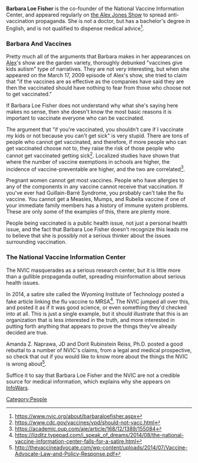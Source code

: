 '''Barbara Loe Fisher''' is the co-founder of the National Vaccine Information Center, and appeared regularly on [[the Alex Jones Show]] to spread anti-vaccination propaganda. She is not a doctor, but has a bachelor's degree in English, and is not qualified to dispense medical advice<ref>https://www.nvic.org/about/barbaraloefisher.aspx</ref>.

===Barbara And Vaccines===

Pretty much all of the arguments that Barbara makes in her appearances on [[Alex Jones|Alex]]'s show are the garden variety, thoroughly debunked "vaccines give kids autism" type of narratives. They are not very interesting, but when she appeared on the March 17, 2009 episode of Alex's show, she tried to claim that "if the vaccines are as effective as the companies have said they are then the vaccinated should have nothing to fear from those who choose not to get vaccinated."

If Barbara Loe Fisher does not understand why what she's saying here makes no sense, then she doesn't know the most basic reasons it is important to vaccinate everyone who can be vaccinated.

The argument that "if you're vaccinated, you shouldn't care if I vaccinate my kids or not because you can't get sick" is very stupid. There are tons of people who cannot get vaccinated, and therefore, if more people who can get vaccinated choose not to, they raise the risk of those people who cannot get vaccinated getting sick<ref>https://www.cdc.gov/vaccines/vpd/should-not-vacc.html</ref>. Localized studies have shown that where the number of vaccine exemptions in schools are higher, the incidence of vaccine-preventable are higher, and the two are correlated<ref>https://academic.oup.com/aje/article/168/12/1389/155084</ref>.

Pregnant women cannot get most vaccines. People who have allergies to any of the components in any vaccine cannot receive that vaccination. If you've ever had Guillain-Barré Syndrome, you probably can't take the flu vaccine. You cannot get a Measles, Mumps, and Rubella vaccine if one of your immediate family members has a history of immune system problems. These are only some of the examples of this, there are plenty more.

People being vaccinated is a public health issue, not just a personal health issue, and the fact that Barbara Loe Fisher doesn't recognize this leads me to believe that she is possibly not a serious thinker about the issues surrounding vaccination.

===The National Vaccine Information Center===

The NVIC masquerades as a serious research center, but it is little more than a gullible propaganda outlet, spreading misinformation about serious health issues.

In 2014, a satire site called the Wyoming Institute of Technology posted a fake article linking the flu vaccine to MRSA<ref>https://lizditz.typepad.com/i_speak_of_dreams/2014/08/the-national-vaccine-information-center-falls-for-a-satire.html</ref>. The NVIC jumped all over this, and posted it as if it was good science, or even something they'd checked into at all. This is just a single example, but it should illustrate that this is an organization that is less interested in the truth, and more interested in putting forth anything that appears to prove the things they've already decided are true.

Amanda Z. Naprawa, JD and Dorit Rubinstein Reiss, Ph.D. posted a good rebuttal to a number of NVIC's claims, from a legal and medical prospective, so check that out if you would like to know more about the things the NVIC is wrong about<ref>http://thevaccineadvocate.com/wp-content/uploads/2014/07/Vaccine-Advocate-Law-and-Policy-Response.pdf</ref>.

Suffice it to say that Barbara Loe Fisher and the NVIC are not a credible source for medical information, which explains why she appears on [[InfoWars]].

[[Category:People]]

